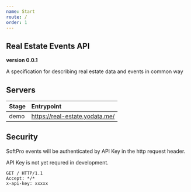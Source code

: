 ```yaml
---
name: Start
route: /
order: 1
---
```

## Real Estate Events API

**version 0.0.1**

A specification for describing real estate data and events in common way

## Servers

| Stage | Entrypoint |
|:--  |:--          |
| demo | https://real-estate.yodata.me/ |

## Security

SoftPro events will be authenticated by API Key in the http request header.

API Key is not yet requred in development.

```shell
GET / HTTP/1.1
Accept: */*
x-api-key: xxxxx
```
